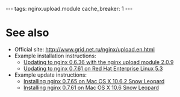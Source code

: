 ---
tags: nginx.upload.module
cache_breaker: 1
---
= See also =

* Official site: http://www.grid.net.ru/nginx/upload.en.html
* Example installation instructions:
** [[Updating to nginx 0.6.36 with the nginx upload module 2.0.9]]
** [[Updating to nginx 0.7.61 on Red Hat Enterprise Linux 5.3]]
* Example update instructions:
** [[Installing nginx 0.7.65 on Mac OS X 10.6.2 Snow Leopard]]
** [[Installing nginx 0.7.61 on Mac OS X 10.6 Snow Leopard]]
